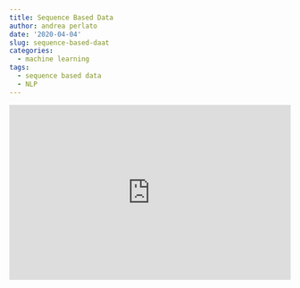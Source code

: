 ```yaml
---
title: Sequence Based Data
author: andrea perlato
date: '2020-04-04'
slug: sequence-based-daat
categories:
  - machine learning
tags:
  - sequence based data
  - NLP
---
```

<style>
body {
text-align: justify}
.rwd-video {
    height: 0;
    overflow: hidden;
    padding-bottom: 56.25%;
    padding-top: 30px;
    position: relative;
}
.rwd-video iframe,
.rwd-video object,
.rwd-video embed {
    height: 100%;
    left: 0;
    position: absolute;
    top: 0;
    width: 100%;
}
</style>


<div class="rwd-video">
<iframe width="560" height="315" src="https://www.youtube.com/embed/_PBKXbapU_Q" frameborder="0" allow="accelerometer; autoplay; encrypted-media; gyroscope; picture-in-picture" allowfullscreen></iframe></div>

